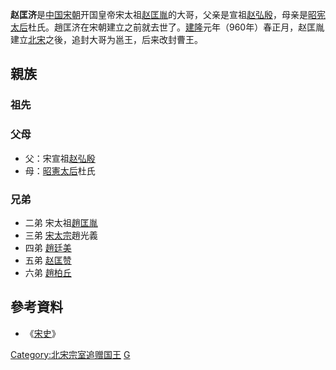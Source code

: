 '''赵匡济'''是[[中国|中国]][[宋朝|宋朝]]开国皇帝宋太祖[[赵匡胤|赵匡胤]]的大哥，父亲是宣祖[[赵弘殷|赵弘殷]]，母亲是[[昭宪太后|昭宪太后]]杜氏。趙匡济在宋朝建立之前就去世了。[[建隆|建隆]]元年（960年）春正月，赵匡胤建立[[北宋|北宋]]之後，追封大哥为邕王，后来改封曹王。

==親族==
===祖先===
{{Ahnentafel top|先祖}}<center>
{{ahnentafel-compact5
|boxstyle_1=background-color: #ff8000;
|boxstyle_2=background-color: #ff6700;
|boxstyle_3=background-color: #ff4e00;
|boxstyle_4=background-color: #ff3500;
|boxstyle_5=background-color: #ff1c00;
|1=（追封）'''曹王赵匡济'''
|2='''父：'''（追尊）宣祖昭武皇帝[[赵弘殷|赵弘殷]]
|3='''母：'''[[昭宪太后|昭宪太后]]杜氏
|4='''祖父：'''（追尊）翼祖简恭皇帝[[赵敬|赵敬]]
|5='''祖母：'''（追尊）[[简穆皇后|简穆皇后]]刘氏
|6='''外祖父：'''（追赠）太师[[杜爽|杜爽]]
|7='''外祖母：'''（追赠）太师夫人范氏
|8='''曾祖父：'''（追尊）顺祖惠元皇帝[[赵珽|赵珽]]
|9='''曾祖母：'''（追尊）[[惠明皇后|惠明皇后]]桑氏
|10= 
|11=
|12=
|13=
|14=
|15=
|16='''高祖父：'''（追尊）僖祖文献皇帝[[赵朓|赵朓]]
|17='''高祖母：'''（追尊）[[文懿皇后|文懿皇后]]崔氏
|18=
|19=
|20=
|21=
|22=
|23=
|24=
|25=
|26=
|27=
|28=
|29=
|30=
|31=
}}</center>
{{ahnentafel bottom}}

=== 父母 ===
* 父：宋宣祖[[赵弘殷|赵弘殷]]
* 母：[[昭憲太后|昭憲太后]]杜氏

=== 兄弟 ===
*二弟 宋太祖[[趙匡胤|趙匡胤]]
*三弟 [[宋太宗|宋太宗]]趙光義
*四弟 [[趙廷美|趙廷美]]
*五弟 [[赵匡赞_(赵弘殷之子)|赵匡赞]]
*六弟 [[趙柏丘|趙柏丘]]

==參考資料==
*《[[宋史|宋史]]》
{{宋朝人物小作品}}
[[Category:北宋宗室追赠国王|Category:北宋宗室追赠国王]]
[[Category:赵姓|G]]